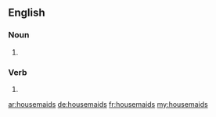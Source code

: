 ==English==

===Noun===
{{head|en|plural}}

# {{plural of|housemaid|lang=en|nocat=1}}

===Verb===
{{head|en}}

# {{en-third-person singular of|housemaid}}

[[ar:housemaids]]
[[de:housemaids]]
[[fr:housemaids]]
[[my:housemaids]]